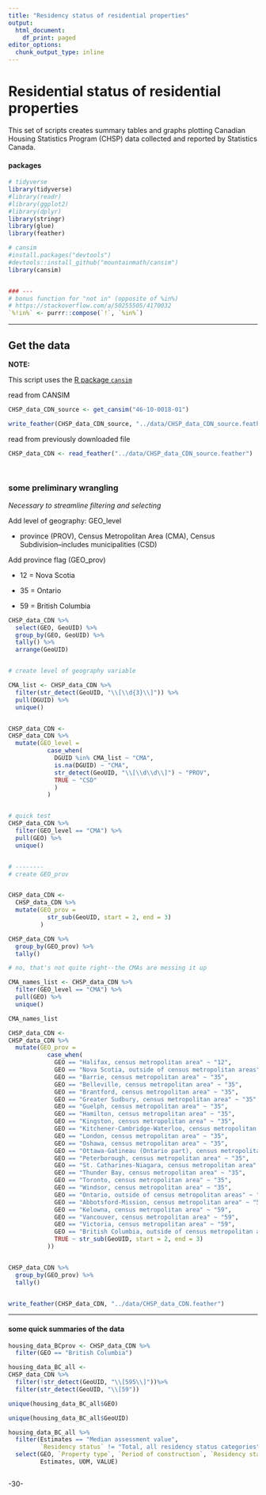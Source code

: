 ```yaml
---
title: "Residency status of residential properties"
output:
  html_document:
    df_print: paged
editor_options:
  chunk_output_type: inline
---
```

<!--
Copyright 2018 Province of British Columbia

Licensed under the Apache License, Version 2.0 (the "License");
you may not use this file except in compliance with the License.
You may obtain a copy of the License at

http://www.apache.org/licenses/LICENSE-2.0

Unless required by applicable law or agreed to in writing, software distributed under the License is distributed on an "AS IS" BASIS,
WITHOUT WARRANTIES OR CONDITIONS OF ANY KIND, either express or implied.
See the License for the specific language governing permissions and limitations under the License.
-->


# Residential status of residential properties


This set of scripts creates summary tables and graphs plotting Canadian Housing Statistics Program (CHSP) data collected and reported by Statistics Canada.


#### packages

```r

# tidyverse
library(tidyverse)
#library(readr)
#library(ggplot2) 
#library(dplyr)
library(stringr)
library(glue)
library(feather)

# cansim
#install.packages("devtools")
#devtools::install_github("mountainmath/cansim")
library(cansim)


### ---
# bonus function for "not in" (opposite of %in%)
# https://stackoverflow.com/a/50255505/4170032
`%!in%` <- purrr::compose(`!`, `%in%`)

```

---

## Get the data



**NOTE:**

This script uses the [R package `cansim`](https://github.com/mountainMath/cansim)



read from CANSIM

```r

CHSP_data_CDN_source <- get_cansim("46-10-0018-01")

write_feather(CHSP_data_CDN_source, "../data/CHSP_data_CDN_source.feather")


```


read from previously downloaded file

```r

CHSP_data_CDN <- read_feather("../data/CHSP_data_CDN_source.feather")

                              
```
                              
                              
                              
### some preliminary wrangling

_Necessary to streamline filtering and selecting_

Add level of geography: GEO_level

* province (PROV), Census Metropolitan Area (CMA), Census Subdivision--includes municipalities (CSD)

Add province flag (GEO_prov)

* 12 = Nova Scotia

* 35 = Ontario

* 59 = British Columbia

```r

CHSP_data_CDN %>%
  select(GEO, GeoUID) %>%
  group_by(GEO, GeoUID) %>%
  tally() %>%
  arrange(GeoUID)


# create level of geography variable

CMA_list <- CHSP_data_CDN %>%
  filter(str_detect(GeoUID, "\\[\\d{3}\\]")) %>%
  pull(DGUID) %>%
  unique()


CHSP_data_CDN <- 
CHSP_data_CDN %>%
  mutate(GEO_level =
           case_when(
             DGUID %in% CMA_list ~ "CMA",
             is.na(DGUID) ~ "CMA",
             str_detect(GeoUID, "\\[\\d\\d\\]") ~ "PROV",
             TRUE ~ "CSD"
             )
           )


# quick test
CHSP_data_CDN %>%
  filter(GEO_level == "CMA") %>%
  pull(GEO) %>%
  unique()


# --------
# create GEO_prov


CHSP_data_CDN <-
  CHSP_data_CDN %>%
  mutate(GEO_prov =
           str_sub(GeoUID, start = 2, end = 3)
         )

CHSP_data_CDN %>%
  group_by(GEO_prov) %>%
  tally()

# no, that's not quite right--the CMAs are messing it up

CMA_names_list <- CHSP_data_CDN %>%
  filter(GEO_level == "CMA") %>%
  pull(GEO) %>%
  unique()

CMA_names_list

CHSP_data_CDN <-
CHSP_data_CDN %>%
  mutate(GEO_prov =
           case_when(
             GEO == "Halifax, census metropolitan area" ~ "12",
             GEO == "Nova Scotia, outside of census metropolitan areas" ~ "12",
             GEO == "Barrie, census metropolitan area" ~ "35",
             GEO == "Belleville, census metropolitan area" ~ "35",
             GEO == "Brantford, census metropolitan area" ~ "35",
             GEO == "Greater Sudbury, census metropolitan area" ~ "35",
             GEO == "Guelph, census metropolitan area" ~ "35",
             GEO == "Hamilton, census metropolitan area" ~ "35",
             GEO == "Kingston, census metropolitan area" ~ "35",
             GEO == "Kitchener-Cambridge-Waterloo, census metropolitan area" ~ "35",
             GEO == "London, census metropolitan area" ~ "35",
             GEO == "Oshawa, census metropolitan area" ~ "35",
             GEO == "Ottawa-Gatineau (Ontario part), census metropolitan area" ~ "35",
             GEO == "Peterborough, census metropolitan area" ~ "35",
             GEO == "St. Catharines-Niagara, census metropolitan area" ~ "35",
             GEO == "Thunder Bay, census metropolitan area" ~ "35",
             GEO == "Toronto, census metropolitan area" ~ "35",
             GEO == "Windsor, census metropolitan area" ~ "35",
             GEO == "Ontario, outside of census metropolitan areas" ~ "35",
             GEO == "Abbotsford-Mission, census metropolitan area" ~ "59",           
             GEO == "Kelowna, census metropolitan area" ~ "59",            
             GEO == "Vancouver, census metropolitan area" ~ "59",
             GEO == "Victoria, census metropolitan area" ~ "59",
             GEO == "British Columbia, outside of census metropolitan areas" ~ "59",
             TRUE ~ str_sub(GeoUID, start = 2, end = 3)
           ))


CHSP_data_CDN %>%
  group_by(GEO_prov) %>%
  tally()


write_feather(CHSP_data_CDN, "../data/CHSP_data_CDN.feather")

```



---

#### some quick summaries of the data 

```r

housing_data_BCprov <- CHSP_data_CDN %>%
  filter(GEO == "British Columbia") 

housing_data_BC_all <- 
CHSP_data_CDN %>%
  filter(!str_detect(GeoUID, "\\[595\\]"))%>%
  filter(str_detect(GeoUID, "\\[59")) 

```



```r

unique(housing_data_BC_all$GEO)

unique(housing_data_BC_all$GeoUID)

```


```r
housing_data_BC_all %>%
  filter(Estimates == "Median assessment value",
         `Residency status` != "Total, all residency status categories") %>%
  select(GEO, `Property type`, `Period of construction`, `Residency status`,
         Estimates, UOM, VALUE) 



```




-30-